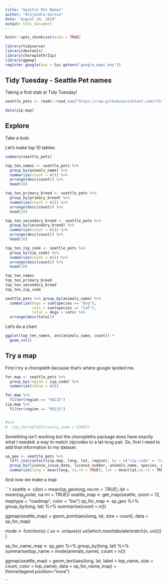 ```yaml
---
title: "Seattle Pet Names"
author: "Alejandra Gerosa"
date: "August 24, 2019"
output: html_document
---
```


```r
knitr::opts_chunk$set(echo = TRUE)

library(tidyverse)
library(devtools)
library(choroplethrZip)
library(ggmap)
register_google(key = Sys.getenv("google_maps_key"))
```

## Tidy Tuesday - Seattle Pet names

Taking a first stab at Tidy Tuesday!

```r
seattle_pets <- readr::read_csv("https://raw.githubusercontent.com/rfordatascience/tidytuesday/master/data/2019/2019-03-26/seattle_pets.csv")

data(zip.map)

```

## Explore
Take a look:

Let's make top 10 tables:

```r
summary(seattle_pets)

top_ten_names <- seattle_pets %>%
  group_by(animals_name) %>%
  summarize(count = n()) %>%
  arrange(desc(count)) %>%
  head(10)

top_ten_primary_breed <- seattle_pets %>%
  group_by(primary_breed) %>%
  summarize(count = n()) %>%
  arrange(desc(count)) %>%
  head(10)

top_ten_secondary_breed <- seattle_pets %>%
  group_by(secondary_breed) %>%
  summarize(count = n()) %>%
  arrange(desc(count)) %>%
  head(10)

top_ten_zip_code <- seattle_pets %>%
  group_by(zip_code) %>%
  summarize(count = n()) %>%
  arrange(desc(count)) %>%
  head(10)

top_ten_names
top_ten_primary_breed
top_ten_secondary_breed
top_ten_zip_code

seattle_pets %>% group_by(animals_name) %>%
  summarize(dogs = sum(species == "Dog"),
            cats = sum(species == "Cat"),
            total = dogs + cats) %>%
  arrange(desc(total))

```

Let's do a chart

```r

ggplot(top_ten_names, aes(animals_name, count)) +
  geom_col()


```

## Try a map

First I try a choropleth because that's where google landed me. 

```r
for_map <- seattle_pets %>%
  group_by(region = zip_code) %>%
  summarize(value = n())

for_map %>% 
  filter(region == "98115") 
zip.map %>%
  filter(region == "98115")


#%>% 
#  zip_choropleth(county_zoom = 53055)


```

Something isn't working *but* the choropleths package does have exactly what I needed: a way to match zipcodes to a lat-long pair. So, first I need to add that information to my dataset.

```r
sp_geo <- seattle_pets %>% 
  left_join(select(zip.map, long, lat, region), by = c("zip_code" = "region")) %>%
  group_by(license_issue_date, license_number, animals_name, species, primary_breed, secondary_breed, zip_code) %>% 
  summarize(long = mean(long, na.rm = TRUE), lat = mean(lat,na.rm = TRUE))

```
And now we make a map

```r
seattle <- c(lon = mean(sp_geo$long, na.rm = TRUE), lat = mean(sp_geo$lat, na.rm = TRUE))
seattle_map <- get_map(seattle, zoom = 12, maptype = "roadmap", color = "bw")
sp_for_map <- sp_geo %>%
  group_by(long, lat) %>% 
  summarise(count = n())

ggmap(seattle_map) +
  geom_point(aes(long, lat, size = count), data = sp_for_map)

mode <- function(x) {
  ux <- unique(x)
  ux[which.max(tabulate(match(x, ux)))]
}

sp_for_name_map <- sp_geo %>%
  group_by(long, lat) %>% 
  summarise(top_name = mode(animals_name), count = n()) 

ggmap(seattle_map) +
  geom_text(aes(long, lat, label = top_name, size = count, color = top_name), data = sp_for_name_map) +
  theme(legend.position="none")

``
